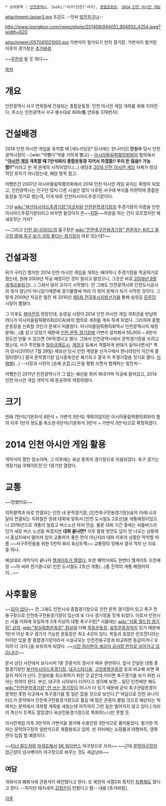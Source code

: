  * 상위항목 : [[인천광역시]], [wiki:"서구(인천)"서구], [[종합운동장]], [[2014 인천 아시안 게임]]

{{{+1 仁川아시아드主競技場 / Incheon Asiad Main Stadium }}}

attachment:/asian3.jpg
조감도 --앗싸 [[빚]]잔치구나--

http://www.joongboo.com/news/photo/201409/944051_904932_4254.jpeg?width=620

attachment:/057041021000.jpg
가변석이 철거되기 전의 경기장. 가변석이 철거된 이후의 경기장은 [[추가바람]]

~~[[무한성]] 될 듯 하다~~

[[목차]]

= 개요 =
인천광역시 서구 연희동에 건설되는 종합운동장. 인천 아시안 게임 개최를 위해 지어진다. 주소는 인천광역시 서구 봉수대로 806(舊 연희동 378번지).

= 건설배경 =
2014 인천 아시안 게임을 유치할 때 [새누리당][* 당시에는 한나라당] '''안상수''' 당시 인천광역시장이 --[wiki:"약빨다"약을 거하게 빨고]-- [[아시아올림픽평의회]]와의 협의에서 '''"[[아시안 게임]] 개최할 때 7만석짜리 종합운동장 지어서 하겠뜸!! 우리 돈 많음!! 가능함!!"'''이라고 한 게 문제의 시작이었다.(...) 애당초 [[2014 인천 아시안 게임]] 자체가 정상적인 유치가 아니었는데, 해당 항목 참고. 

어쨌든간 2007년 아시아올림픽평의회에서 2014 인천 아시안 게임 유치는 확정이 되었고, 인천광역시는 인구만 많지 다른 시설은 많이 낙후된 서구에 부지를 마련하여 종합운동장을 짓기로 했는데, 이게 바로 인천아시아드주경기장이다. 

그냥  [[wiki:"부산아시아드주경기장"이곳]]처럼 [[인천문학경기장]]의 주경기장의 이름을 인천아시아드주경기장이라고 바꾸면 될것이지 돈~~[[지랄]]~~자랑을 하는 건지 모르겠지만 왜 새로짓는 거지?

~~그리고 [[인천 유나이티드]]의 홈구장은 [[wiki:"인천축구전용경기장" 현존하는 K리그 홈구장 중에 축구 보기 가장 좋다는 경기장]]이 따로 있는데?~~

= 건설과정 =
뒤가 구리긴 했지만 2014 인천 아시안 게임을 개최는 해야하니 주경기장을 착공하기로 했는데, 원래 2009년 착공 예정이던 것이 밀리고 말았으니, 그것은 바로 [[2008년 9월 세계금융위기]](...) 그래서 일이 꼬이기 시작했다. 안 그래도 인천광역시와 인천도시공사의 빚이 장난이 아니었기때문에 경기불황에 따라 이 빚이 문제가 되기 시작한 것이다. 그렇게 2009년 착공은 밀린 채 2010년 [[제5회 전국동시지방선거]]를 통해 송영길 [[민주당]] 시장이 뽑혔다.

그 이후도 [[복마전]]의 현장인데, 송영길 시장이 2014 인천 아시안 게임 개최권을 반납하려다가 아시아올림픽평의회(OCA)와의 협의로 개최를 계속 하게 되었다. 그리하여 종합운동장을 신축할 것인가 문제가 떠올랐다. 아시아올림픽평의회역시 인천광역시의 재정문제(...)를 알고 있었기 때문에 [[인천 문학 경기장]]에 가변석 설치해서 55,000 ~ 6만석 정도만 만들 수 있으면 OK하겠다고 했다. 그래서 인천광역시에서 문학경기장을 쓰려고 했는데, 서구 주민들과 [[청라국제도시]], [[계양구]] 등에서 격렬하게 반대가 일어나면서[* 특히 당시(2010년 7월 28일) 재보선 당시 인천 계양을 선거구에서 한나라당이 이긴게 결정타였다.] 결국 문학경기장 임시증축안은 폐기되고 결국 이 주경기장을 짓기로 했다. [[이뭐병]](...) --시장과 시민이 [손에 손잡고] 돈을 펑펑 쓰면서 함께하는 빚잔치--

어쨌든간 2011년 인천광역시가 그 없는 예산을 쥐어 짜내가며 착공에 들어갔고, 2014 인천 아시안 게임 개막식 때 완공하여 개장하였다. 

= 크기 =
원래 7만석(기본좌석 4만석 + 가변석 3만석) 계획이었지만 아시아올림픽평의회와의 협의 이후 1만석 정도를 축소한 6만석(기본좌석 3만석 + 가변석 3만석)으로 확정하였다. 

= 2014 인천 아시안 게임 활용 =
개막식이 열린 장소이며, 그 이후에는 육상 종목의 경기장으로 이용되었다. 축구 경기는 개장기념 쿠웨이트전 단 1경기만 열렸다.

= 교통 =
~~망했어요~~

지하쳘역과 바로 연결되는 인천 내 문학경기장, [인천축구전용경기장](숭의 아레나)과 달리 연결되는 지하철은 원래 대회에 맞춰서 [인천 도시철도 2호선]을 개통예정이었으나 2016년으로 개통이 밀렸고 버스노선 마저 안습. 물론 대회 기간 중에는 셔틀버스라던가 새로 버스 노선을 파겠지만 '''대회 끝나면?''' 이후 활용 방안도 답이 안 나오는 상황에 시 중심지에서 떨어져 있어 교통마저 좋은 편이 아닌지라 대회 이후의 상황은 막막할 따름 ~~서구주민들을 위한 5천억 짜리 육상트랙~~ 교통망이 망해서 결국 적자 난 이유 중 하나.

예상대로 개막식이 끝나자 [http://sports.news.naver.com/sports/index.nhn?category=sports_general&ctg=news&mod=read&office_id=096&article_id=0000331629 헬게이트가 열렸다.] 또한 폐막식에도 한번더 헬게이트 오픈예정 ~~아 씨바 현기증나요! 인천 도시철도 2호선 개통(...)좀 진작이 개통 해줬어야지...~~ 
 
= 사후활용 = 
~~[[답이 없다]]~~
안 그래도 인천시내 종합경기장으로 인천 문학 경기장이 있고 축구 전용구장으로 인천축구전용경기장이 있는데 또 다시 경기장을 짓게 되었다. 이로서 인천시는 서울 이외에 유일하게 3개 이상의 대형 축구구장[* 서울에는 [[wiki:"서울 월드컵 경기장" 상암]], [[wiki:"잠실종합운동장" 잠실]]에 더해 [[목동운동장]], [[효창운동장]]까지 있기 때문에 1만석 이상 축구 경기가 가능한 운동장은 최소 4곳이 있다. 목동과 효창은 인조잔디라는 차이만 있을 뿐 종합경기장이라서 시설규모는 인천전용구장과 비교하면 동급이거나 오히려 더 크다.]을 보유하게 되었다. ~~[[장동민|시민 여러분의 세금이 공사장 먼지로 날아가고 있습니다!]]~~

문서 상단 사진에서 보다시피 1층 관중석의 경사가 매우 완만하다. 앞서 건설된 대형 종합경기장인 [[부산아시아드주경기장]], [[대구스타디움]], [[고양종합운동장]] 등과 비교해 보면 확실히 차이가 난다. 건설비를 최소화하기 위한 것 같은데 이러면 축구경기를 보기 위한 시야는 최악이 된다. 부산, 대구의 시야보다 더하다고 생각해 보면... 일단 인천에만 해도 [[wiki:"인천문학경기장" 안 쓰는 경기장]]이 하나가 더 있기 때문에 굳이 축구관람환경이 문학만 못한 이곳에서 축구경기를 할 일은 없을 것으로 보인다.[* 여담으로 인천 유나이티드가 문학에서 인천축구전용경기장으로 옮길 때 많은 관중이 몰릴 것으로 예상되는 빅매치는 문학에서 개최할 계획을 세웠는데 아직까지 그런 일은 벌어지지 않고 있다.] 차라리 최신식 트랙도 깔았겠다 육상전용경기장으로 특화하느니만 못할 듯.

아시안게임 이후 3만석의 가변석을 철거해 수용인원 3만석으로 줄어들었다. 철거한 의자는 문학야구장의 일반석으로 재활용되고 있따. 빈 자리에는 쇼핑몰과 대형마트, 영화관이 입점 할 예정이다. 

~~[[터너 필드]]처럼 [[마개조]]해서 [[SK 와이번스]] 야구장으로 쓰자~~
~~근데 [[문학야구장]]의 접근성이 넘사벽이라 야구장으로 바꾸는 것도 세금낭비~~

== 여담 ==
개회식과 폐회식에 관중석이 매진됐다고 한다.
또 북한의 서열2위 정치인 [[최룡해]]도 왔다고 한다. --하지만 돼지새끼 [[김정은]]이 안왔다고 함--
내용 [추가바람].

[[각주]]
